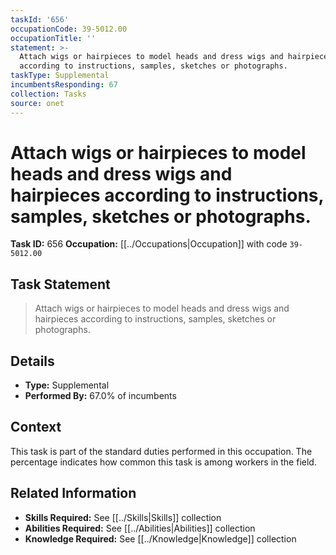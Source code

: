 ```yaml
---
taskId: '656'
occupationCode: 39-5012.00
occupationTitle: ''
statement: >-
  Attach wigs or hairpieces to model heads and dress wigs and hairpieces
  according to instructions, samples, sketches or photographs.
taskType: Supplemental
incumbentsResponding: 67
collection: Tasks
source: onet
---
```

# Attach wigs or hairpieces to model heads and dress wigs and hairpieces according to instructions, samples, sketches or photographs.

**Task ID:** 656
**Occupation:** [[../Occupations|Occupation]] with code `39-5012.00`

## Task Statement

> Attach wigs or hairpieces to model heads and dress wigs and hairpieces according to instructions, samples, sketches or photographs.

## Details

- **Type:** Supplemental
- **Performed By:** 67.0% of incumbents

## Context

This task is part of the standard duties performed in this occupation. The percentage indicates how common this task is among workers in the field.

## Related Information

- **Skills Required:** See [[../Skills|Skills]] collection
- **Abilities Required:** See [[../Abilities|Abilities]] collection
- **Knowledge Required:** See [[../Knowledge|Knowledge]] collection
